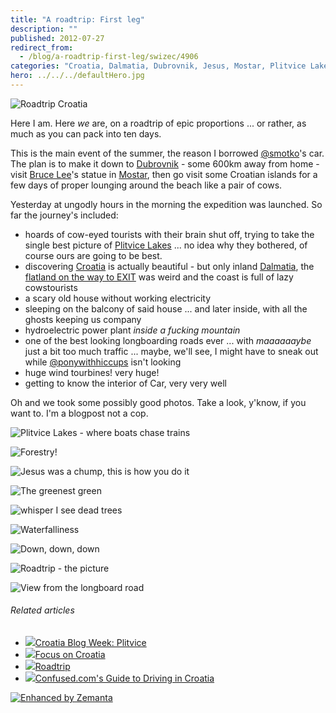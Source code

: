 ```yaml
---
title: "A roadtrip: First leg"
description: ""
published: 2012-07-27
redirect_from:
  - /blog/a-roadtrip-first-leg/swizec/4906
categories: "Croatia, Dalmatia, Dubrovnik, Jesus, Mostar, Plitvice Lakes National Park, Roadtrip, Travel + Events"
hero: ../../../defaultHero.jpg
---
```


![Roadtrip Croatia](https://swizec.com/wp-content/uploads/2012/07/photo-43-1024x764.jpg "Roadtrip Croatia")

Here I am. Here _we_ are, on a roadtrip of epic proportions ... or rather, as much as you can pack into ten days.

This is the main event of the summer, the reason I borrowed [@smotko](http://twitter.com/smotko)'s car. The plan is to make it down to [Dubrovnik](http://whc.unesco.org/en/list/95 "Old City of Dubrovnik") - some 600km away from home - visit [Bruce Lee](http://www.bruceleefoundation.com/ "Bruce Lee")'s statue in [Mostar](<http://maps.google.com/maps?ll=43.3333333333,17.8&spn=0.1,0.1&q=43.3333333333,17.8 (Mostar)&t=h> "Mostar"), then go visit some Croatian islands for a few days of proper lounging around the beach like a pair of cows.

Yesterday at ungodly hours in the morning the expedition was launched. So far the journey's included:

- hoards of cow-eyed tourists with their brain shut off, trying to take the single best picture of [Plitvice Lakes](http://whc.unesco.org/en/list/98 "Plitvice Lakes National Park") ... no idea why they bothered, of course ours are going to be best.
- discovering [Croatia](<http://maps.google.com/maps?ll=45.8,16.0&spn=10.0,10.0&q=45.8,16.0 (Croatia)&t=h> "Croatia") is actually beautiful - but only inland [Dalmatia](http://en.wikipedia.org/wiki/Dalmatia "Dalmatia"), the [flatland on the way to EXIT](https://swizec.com/blog/geek-at-a-music-festival-day-1/swizec/4825 "Geek at a music festival: Day 1") was weird and the coast is full of lazy cowstourists
- a scary old house without working electricity
- sleeping on the balcony of said house ... and later inside, with all the ghosts keeping us company
- hydroelectric power plant _inside a fucking mountain_
- one of the best looking longboarding roads ever ... with _maaaaaaybe_ just a bit too much traffic ... maybe, we'll see, I might have to sneak out while [@ponywithhiccups](http://twitter.com/ponywithhiccups) isn't looking
- huge wind tourbines! very huge!
- getting to know the interior of Car, very very well

Oh and we took some possibly good photos. Take a look, y'know, if you want to. I'm a blogpost not a cop.

![Plitvice Lakes - where boats chase trains](https://swizec.com/wp-content/uploads/2012/07/IMG_20120726_183936.jpeg "Plitvice Lakes - where boats chase trains")

![Forestry!](https://swizec.com/wp-content/uploads/2012/07/IMG_1452-768x1024.jpg "Forestry!")

![Jesus was a chump, this is how you do it](https://swizec.com/wp-content/uploads/2012/07/IMG_1438-768x1024.jpg "Jesus was a chump, this is how you do it")

![The greenest green](https://swizec.com/wp-content/uploads/2012/07/photo-13-e1343393002368.jpeg?1d5d3d "The greenest green")

![*whisper* I see dead trees](https://swizec.com/wp-content/uploads/2012/07/photo-23-1024x764.jpg "*whisper* I see dead trees")

![Waterfalliness](https://swizec.com/wp-content/uploads/2012/07/IMG_1559-768x1024.jpg "Waterfalliness")

![Down, down, down](https://swizec.com/wp-content/uploads/2012/07/IMG_1565-1024x768.jpg "Down, down, down")

![Roadtrip - the picture](https://swizec.com/wp-content/uploads/2012/07/IMG_1646-1024x768.jpg "Roadtrip - the picture")

![View from the longboard road](https://swizec.com/wp-content/uploads/2012/07/photo-52-1024x764.jpg "View from the longboard road")

###### Related articles

- [![](https://i.zemanta.com/94797801_80_80.jpg)](http://theegotripper.com/2012/06/17/croatia-blog-week-plitvice/)[Croatia Blog Week: Plitvice](http://theegotripper.com/2012/06/17/croatia-blog-week-plitvice/)
- [![](https://i.zemanta.com/94912564_80_80.jpg)](http://travelnotes.wordpress.com/2012/06/18/focus-on-croatia/)[Focus on Croatia](http://travelnotes.wordpress.com/2012/06/18/focus-on-croatia/)
- [![](https://i.zemanta.com/93119465_80_80.jpg)](http://girlonamissionblog.wordpress.com/2012/06/03/roadtrip/)[Roadtrip](http://girlonamissionblog.wordpress.com/2012/06/03/roadtrip/)
- [![](https://i.zemanta.com/noimg_21_80_80.jpg)](http://www.confused.com/guides/motoring/car-insurance/confused-com-s-guide-to-driving-in-croatia-2442555746)[Confused.com's Guide to Driving in Croatia](http://www.confused.com/guides/motoring/car-insurance/confused-com-s-guide-to-driving-in-croatia-2442555746)

[![Enhanced by Zemanta](https://img.zemanta.com/zemified_e.png?x-id=6cc1b74a-b1ec-40fc-b87b-ab5aaaa08830)](http://www.zemanta.com/?px "Enhanced by Zemanta")
